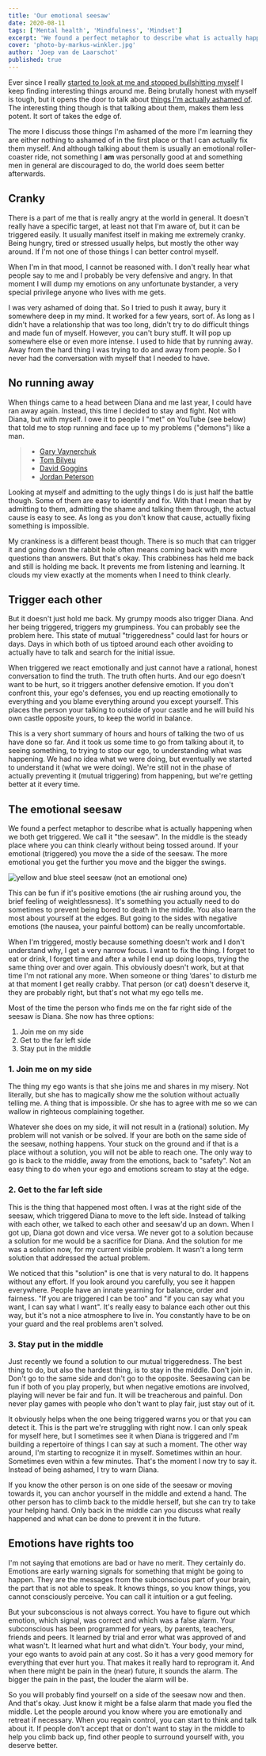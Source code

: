 ```yaml
---
title: 'Our emotional seesaw'
date: 2020-08-11
tags: ['Mental health', 'Mindfulness', 'Mindset']
excerpt: 'We found a perfect metaphor to describe what is actually happening when we both get triggered. We call it "the emotional seesaw".'
cover: 'photo-by-markus-winkler.jpg'
author: 'Joep van de Laarschot'
published: true
---
```


Ever since I really [started to look at me and stopped bullshitting myself](/tearing-down-the-house/) I keep finding interesting things around me. Being brutally honest with myself is tough, but it opens the door to talk about [things I'm actually ashamed of](/rule-2-treat-yourself-like-someone-you-are-responsible-for-helping/). The interesting thing though is that talking about them, makes them less potent. It sort of takes the edge of.

The more I discuss those things I'm ashamed of the more I'm learning they are either nothing to ashamed of in the first place or that I can actually fix them myself. And although talking about them is usually an emotional roller-coaster ride, not something I **am** was personally good at and something men in general are discouraged to do, the world does seem better afterwards.

## Cranky

There is a part of me that is really angry at the world in general. It doesn't really have a specific target, at least not that I'm aware of, but it can be triggered easily. It usually manifest itself in making me extremely cranky. Being hungry, tired or stressed usually helps, but mostly the other way around. If I'm not one of those things I can better control myself.

When I'm in that mood, I cannot be reasoned with. I don't really hear what people say to me and I probably be very defensive and angry. In that moment I will dump my emotions on any unfortunate bystander, a very special privilege anyone who lives with me gets.

I was very ashamed of doing that. So I tried to push it away, bury it somewhere deep in my mind. It worked for a few years, sort of. As long as I didn't have a relationship that was too long, didn't try to do difficult things and made fun of myself. However, you can't bury stuff. It will pop up somewhere else or even more intense. I used to hide that by running away. Away from the hard thing I was trying to do and away from people. So I never had the conversation with myself that I needed to have.

## No running away

When things came to a head between Diana and me last year, I could have ran away again. Instead, this time I decided to stay and fight. Not with Diana, but with myself. I owe it to people I "met" on YouTube (see below) that told me to stop running and face up to my problems ("demons") like a man.

> * [Gary Vaynerchuk](https://www.garyvaynerchuk.com/)
> * [Tom Bilyeu](https://impacttheory.com/)
> * [David Goggins](https://davidgoggins.com/)
> * [Jordan Peterson](https://www.jordanbpeterson.com/)

Looking at myself and admitting to the ugly things I do is just half the battle though. Some of them are easy to identify and fix. With that I mean that by admitting to them, admitting the shame and talking them through, the actual cause is easy to see. As long as you don't know that cause, actually fixing something is impossible.

My crankiness is a different beast though. There is so much that can trigger it and going down the rabbit hole often means coming back with more questions than answers. But that's okay. This crabbiness has held me back and still is holding me back. It prevents me from listening and learning. It clouds my view exactly at the moments when I need to think clearly.

## Trigger each other

But it doesn't just hold me back. My grumpy moods also trigger Diana. And her being triggered, triggers my grumpiness. You can probably see the problem here. This state of mutual "triggeredness" could last for hours or days. Days in which both of us tiptoed around each other avoiding to actually have to talk and search for the initial issue.

When triggered we react emotionally and just cannot have a rational, honest conversation to find the truth. The truth often hurts. And our ego doesn't want to be hurt, so it triggers another defensive emotion. If you don't confront this, your ego's defenses, you end up reacting emotionally to everything and you blame everything around you except yourself. This places the person your talking to outside of your castle and he will build his own castle opposite yours, to keep the world in balance.

This is a very short summary of hours and hours of talking the two of us have done so far. And it took us some time to go from talking about it, to seeing something, to trying to stop our ego, to understanding what was happening. We had no idea what we were doing, but eventually we started to understand it (what we were doing). We're still not in the phase of actually preventing it (mutual triggering) from happening, but we're getting better at it every time.

## The emotional seesaw

We found a perfect metaphor to describe what is actually happening when we both get triggered. We call it "the seesaw". In the middle is the steady place where you can think clearly without being tossed around. If your emotional (triggered) you move the a side of the seesaw. The more emotional you get the further you move and the bigger the swings.

![yellow and blue steel seesaw (not an emotional one)](photo-by-markus-winkler.jpg "Photo by Markus Winkler on Unsplash")

This can be fun if it's positive emotions (the air rushing around you, the brief feeling of weightlessness). It's something you actually need to do sometimes to prevent being bored to death in the middle. You also learn the most about yourself at the edges. But going to the sides with negative emotions (the nausea, your painful bottom) can be really uncomfortable.

When I'm triggered, mostly because something doesn't work and I don't understand why, I get a very narrow focus. I want to fix the thing. I forget to eat or drink, I forget time and after a while I end up doing loops, trying the same thing over and over again. This obviously doesn't work, but at that time I'm not rational any more. When someone or thing ‘dares' to disturb me at that moment I get really crabby. That person (or cat) doesn't deserve it, they are probably right, but that's not what my ego tells me.

Most of the time the person who finds me on the far right side of the seesaw is Diana. She now has three options:

1. Join me on my side
2. Get to the far left side
3. Stay put in the middle

### 1. Join me on my side

The thing my ego wants is that she joins me and shares in my misery. Not literally, but she has to magically show me the solution without actually telling me. A thing that is impossible. Or she has to agree with me so we can wallow in righteous complaining together.

Whatever she does on my side, it will not result in a (rational) solution. My problem will not vanish or be solved. If your are both on the same side of the seesaw, nothing happens. Your stuck on the ground and if that is a place without a solution, you will not be able to reach one. The only way to go is back to the middle, away from the emotions, back to "safety". Not an easy thing to do when your ego and emotions scream to stay at the edge.

### 2. Get to the far left side

This is the thing that happened most often. I was at the right side of the seesaw, which triggered Diana to move to the left side. Instead of talking with each other, we talked to each other and seesaw'd up an down. When I got up, Diana got down and vice versa. We never got to a solution because a solution for me would be a sacrifice for Diana. And the solution for me was a solution now, for my current visible problem. It wasn't a long term solution that addressed the actual problem.

We noticed that this "solution" is one that is very natural to do. It happens without any effort. If you look around you carefully, you see it happen everywhere. People have an innate yearning for balance, order and fairness. "If you are triggered I can be too" and "if you can say what you want, I can say what I want". It's really easy to balance each other out this way, but it's not a nice atmosphere to live in. You constantly have to be on your guard and the real problems aren't solved.

### 3. Stay put in the middle

Just recently we found a solution to our mutual triggeredness. The best thing to do, but also the hardest thing, is to stay in the middle. Don't join in. Don't go to the same side and don't go to the opposite. Seesawing can be fun if both of you play properly, but when negative emotions are involved, playing will never be fair and fun. It will be treacherous and painful. Don never play games with people who don't want to play fair, just stay out of it.

It obviously helps when the one being triggered warns you or that you can detect it. This is the part we're struggling with right now. I can only speak for myself here, but I sometimes see it when Diana is triggered and I'm building a repertoire of things I can say at such a moment. The other way around, I'm starting to recognize it in myself. Sometimes within an hour. Sometimes even within a few minutes. That's the moment I now try to say it. Instead of being ashamed, I try to warn Diana.

If you know the other person is on one side of the seesaw or moving towards it, you can anchor yourself in the middle and extend a hand. The other person has to climb back to the middle herself, but she can try to take your helping hand. Only back in the middle can you discuss what really happened and what can be done to prevent it in the future.

## Emotions have rights too

I'm not saying that emotions are bad or have no merit. They certainly do. Emotions are early warning signals for something that might be going to happen. They are the messages from the subconscious part of your brain, the part that is not able to speak. It knows things, so you know things, you cannot consciously perceive. You can call it intuition or a gut feeling.

But your subconscious is not always correct. You have to figure out which emotion, which signal, was correct and which was a false alarm. Your subconscious has been programmed for years, by parents, teachers, friends and peers. It learned by trial and error what was approved of and what wasn't. It learned what hurt and what didn't. Your body, your mind, your ego wants to avoid pain at any cost. So it has a very good memory for everything that ever hurt you. That makes it really hard to reprogram it. And when there might be pain in the (near) future, it sounds the alarm. The bigger the pain in the past, the louder the alarm will be.

So you will probably find yourself on a side of the seesaw now and then. And that's okay. Just know it might be a false alarm that made you fled the middle. Let the people around you know where you are emotionally and retreat if necessary. When you regain control, you can start to think and talk about it. If people don't accept that or don't want to stay in the middle to help you climb back up, find other people to surround yourself with, you deserve better.